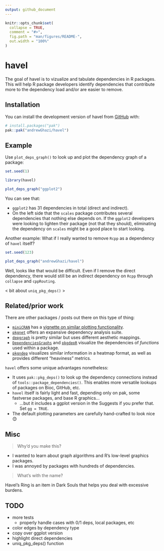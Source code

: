 ```yaml
---
output: github_document
---
```


<!-- README.md is generated from README.Rmd. Please edit that file -->

```r
knitr::opts_chunk$set(
  collapse = TRUE,
  comment = "#>",
  fig.path = "man/figures/README-",
  out.width = "100%"
)
```

# havel

<!-- badges: start -->
<!-- badges: end -->

The goal of havel is to vizualize and tabulate dependencies in R packages. This will help R package developers identify dependencies that contribute more to the dependency load and/or are easier to remove.

## Installation

You can install the development version of havel from [GitHub](https://github.com/) with:

``` r
# install.packages("pak")
pak::pak("andrewGhazi/havel")
```

## Example

Use `plot_deps_graph()` to look up and plot the dependency graph of a package:

```r
set.seed(1)
```

```r
library(havel)

plot_deps_graph("ggplot2")
```

You can see that:

* `ggplot2` has 31 dependencies in total (direct and indirect). 
* On the left side that the `scales` package contributes several dependencies that nothing else depends on. If the `ggplot2` developers were looking to lighten their package (not that they should), eliminating the dependency on `scales` might be a good place to start looking. 

Another example: What if I really wanted to remove `Rcpp` as a dependency of `havel` itself?

```r
set.seed(123)
```

```r
plot_deps_graph("andrewGhazi/havel")
```

Well, looks like that would be difficult. Even if I remove the direct dependency, there would still be an indirect dependency on `Rcpp` through `collapse` and `cppRouting`.

< bit about `uniq_pkg_deps()` >

## Related/prior work

There are other packages / posts out there on this type of thing:

* [`miniCRAN`](https://github.com/andrie/miniCRAN) has a [vignette on similar plotting functionality](https://cran.r-project.org/web/packages/miniCRAN/vignettes/miniCRAN-dependency-graph.html).
* [`pkgnet`](https://uptake.github.io/pkgnet/index.html) offers an expansive dependency analysis suite.
* [`depgraph`](https://github.com/crsh/depgraph) is pretty similar but uses different aesthetic mappings.
* [`DependenciesGraphs`](https://datastorm-open.github.io/DependenciesGraphs/) and [`pkgdepR`](https://cran.r-project.org/web/packages/pkgdepR/index.html) visualize the dependencies of *functions* used within a package.
* [`pkgndep`](https://cran.r-project.org/web/packages/pkgndep/index.html) visualizes similar information in a heatmap format, as well as provides different "heaviness" metrics.

`havel` offers some unique advantages nonetheless:

* It uses `pak::pkg_deps()` to look up the dependency connections instead of `tools::package_dependencies()`. This enables more versatile lookups of packages on Bioc, GitHub, etc.
* `havel` itself is fairly light and fast, depending only on pak, some fastverse packages, and base R graphics...
  * ...but it includes a ggplot version in the Suggests if you prefer that. Set `gg = TRUE`.
* The default plotting parameters are carefully hand-crafted to look nice 😊

## Misc

> Why'd you make this?

* I wanted to learn about graph algorithms and R's low-level graphics packages.
* I was annoyed by packages with hundreds of dependencies.

> What's with the name?

Havel's Ring is an item in Dark Souls that helps you deal with excessive burdens.

## TODO

* more tests
  * properly handle cases with 0/1 deps, local packages, etc
* color edges by dependency type
* copy over ggplot version
* highlight direct dependencies
* uniq_pkg_deps() function
